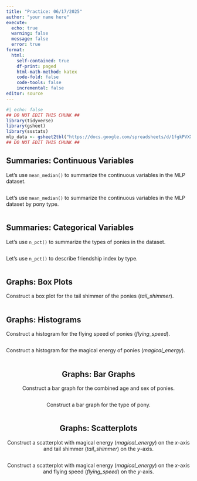 ```yaml
---
title: "Practice: 06/17/2025"
author: "your name here"
execute:
  echo: true
  warning: false
  message: false
  error: true
format: 
  html:
    self-contained: true
    df-print: paged
    html-math-method: katex
    code-fold: false
    code-tools: false
    incremental: false
editor: source
---
```


```r
#| echo: false
## DO NOT EDIT THIS CHUNK ##
library(tidyverse)
library(gsheet)
library(ssstats)
mlp_data <- gsheet2tbl("https://docs.google.com/spreadsheets/d/1fgkPVXXmif9sXP1Gg7BEeRfKO3tayn1vvb2ep7eQqjs/edit?gid=0#gid=0")
## DO NOT EDIT THIS CHUNK ##
```

## Summaries: Continuous Variables

Let's use `mean_median()` to summarize the continuous variables in the MLP dataset.

```r

```

Let's use `mean_median()` to summarize the continuous variables in the MLP dataset by pony type.

```r

```

## Summaries: Categorical Variables

Let's use `n_pct()` to summarize the types of ponies in the dataset.

```r

```

Let's use `n_pct()` to describe friendship index by type.

```r

```

## Graphs: Box Plots

Construct a box plot for the tail shimmer of the ponies (*tail_shimmer*).

<center>
```r

```
</center>

## Graphs: Histograms

Construct a histogram for the flying speed of ponies (*flying_speed*).

<center>
```r

```
</center>


Construct a histogram for the magical energy of ponies (*magical_energy*).

<center>
```r

```

## Graphs: Bar Graphs

Construct a bar graph for the combined age and sex of ponies.

<center>
```r

```
</center>

Construct a bar graph for the type of pony.

<center>
```r

```

## Graphs: Scatterplots

Construct a scatterplot with magical energy (*magical_energy*) on the *x*-axis and tail shimmer (*tail_shimmer*) on the *y*-axis.

<center>
```r

```
</center>

Construct a scatterplot with magical energy (*magical_energy*) on the *x*-axis and flying speed (*flying_speed*) on the *y*-axis.

<center>
```r

```
</center>
